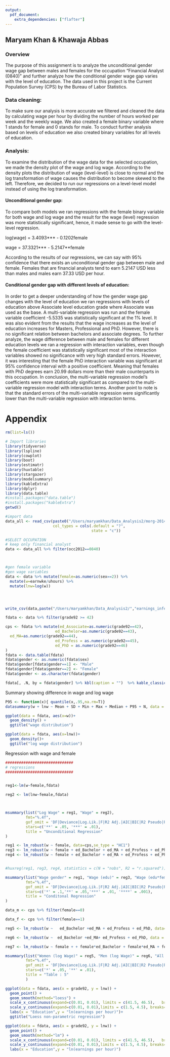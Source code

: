 ```yaml
---
output: 
  pdf_document:
    extra_dependencies: ["flafter"]
---
```

## Maryam Khan & Khawaja Abbas

### Overview

The purpose of this assignment is to analyze the unconditional gender wage gap between males and females for the occupation “Financial Analyst (0840)” and further analyze how the conditional gender wage gap varies with the level of education.
The data used in this project is the Current Population Survey (CPS) by the Bureau of Labor Statistics.

### Data cleaning:

To make sure our analysis is more accurate we filtered and cleaned the data by calculating wage per hour by dividing the number of hours worked per week and the weekly wage. We also created a female binary variable where 1 stands for female and 0 stands for male. To conduct further analysis based on levels of education we also created binary variables for all levels of education.

### Analysis:

To examine the distribution of the wage data for the selected occupation, we made the density plot of the wage and log wage. According to the density plots the distribution of wage (level-level) is close to normal and the log transformation of wage causes the distribution to become skewed to the left. Therefore, we decided to run our regressions on a level-level model instead of using the log transformation. 

#### Unconditional gender gap:

To compare both models we ran regressions with the female binary variable for both wage and log wage and the result for the wage (level) regression was more statistically significant, hence, it made sense to go with the level-level regression.

log(wage) = 3.4093*** - 0.1202female

wage = 37.3321*** - 5.2147**female

According to the results of our regressions, we can say with 95% confidence that there exists an unconditional gender gap between male and female. Females that are financial analysts tend to earn 5.2147 USD less than males and males earn 37.33 USD per hour.

#### Conditional gender gap with different levels of education:

In order to get a deeper understanding of how the gender wage gap changes with the level of education we ran regressions with levels of education above Associate level education grade where Associate was used as the base. A multi-variable regression was run and the female variable coefficient -5.5335 was statistically significant at the 1% level. It was also evident from the results that the wage increases as the level of education increases for Masters, Professional and PhD. However, there is no significant relation between bachelors and associate degrees. 
To further analyze, the wage difference between male and females for different education levels we ran a regression with interaction variables, even though the female coefficient was statistically significant most of the interaction variables showed no significance with very high standard errors. However, it was interesting that the female PhD interaction variable was significant at 95% confidence interval with a positive coefficient. Meaning that females with PhD degrees earn 20.99 dollars more than their male counterparts in this occupation. 
In conclusion, the multi-variable regression model’s coefficients were more statistically significant as compared to the multi-variable regression model with interaction terms. Another point to note is that the standard errors of the multi-variable regression were significantly lower than the multi-variable regression with interaction terms.

# Appendix





```r
rm(list=ls())

# Import libraries
library(tidyverse)
library(lspline)
library(cowplot)
library(boot)
library(estimatr)
library(huxtable)
library(stargazer)
library(modelsummary)
library(kableExtra)
library(dplyr)
library(data.table)
#install.packages("data.table")
#install.packages("kableExtra")
getwd()
```

```r

#import data 
data_all <- read_csv(paste0("/Users/maryamkhan/Data_Analysis2/morg-2014-emp.csv"), 
                     col_types = cols(.default = "?", 
                                      state = "c"))

```



```r




#SELECT OCCUPATION
# keep only financial analyst
data <- data_all %>% filter(occ2012==0840)



#gen female variable
#gen wage variables
data <- data %>% mutate(female=as.numeric(sex==2)) %>%
  mutate(w=earnwke/uhours) %>%
  mutate(lnw=log(w))




write_csv(data,paste("/Users/maryamkhan/Data_Analysis2/","earnings_inference.csv",sep=""))

fdata <- data %>% filter(grade92 >= 42)

cps <- fdata %>% mutate(ed_Associate=as.numeric(grade92==42),
                      ed_Bachelor=as.numeric(grade92==43),
  ed_MA=as.numeric(grade92==44),
                      ed_Profess = as.numeric(grade92==45),
                      ed_PhD = as.numeric(grade92==46)
)
fdata <- data.table(fdata)
fdata$gender <- as.numeric(fdata$sex)
fdata$gender[fdata$gender==1] <- "Male"
fdata$gender[fdata$gender==2] <- "Female"
fdata$gender <- as.character(fdata$gender)
```



```r


fdata[, .N, by = fdata$gender] %>% kbl(caption = "")  %>% kable_classic(full_width=F)
```



Summary showing difference in wage and log wage
```r
P95 <- function(x){ quantile(x,.95,na.rm=T)}
datasummary(w + lnw ~ Mean + SD + Min + Max + Median + P95 + N, data = fdata, title = "Stats for wage and log wage", )
```



```r
ggplot(data = fdata, aes(x=w))+
  geom_density() +
  ggtitle("wage distribution")

ggplot(data = fdata, aes(x=lnw))+
  geom_density()+
  ggtitle("log wage distribution")
```



Regression with wage and female 
```r
##############################
# regressions
##############################


reg1<-lm(w~female,fdata) 

reg2 <- lm(lnw~female,fdata)



msummary(list("Log Wage" = reg1, "Wage" = reg2),
         fmt="%.4f",
         gof_omit = 'DF|Deviance|Log.Lik.|F|R2 Adj.|AIC|BIC|R2 Pseudo|R2 Within',
         stars=c('**' = .05, '***' = .01),
         title = "Unconditional Regression"
)

```




```r
reg1 <- lm_robust(w ~ female, data=cps,se_type = "HC1")
reg3 <- lm_robust(w ~ female + ed_Bachelor + ed_MA + ed_Profess + ed_PhD, data=cps, se_type = "HC1")
reg4 <- lm_robust(w ~ female + ed_Bachelor + ed_MA + ed_Profess + ed_PhD + ed_Bachelor*female + ed_MA*female + ed_Profess*female + ed_PhD*female, data=cps, se_type = "HC1")


#huxreg(reg1, reg3, reg4, statistics = c(N = "nobs", R2 = "r.squared"))
```




```r
msummary(list("Wage gender" = reg1, "Wage (edu)" = reg3, "Wage (edu*female)"=reg4),
         fmt="%.4f",
         gof_omit = 'DF|Deviance|Log.Lik.|F|R2 Adj.|AIC|BIC|R2 Pseudo|R2 Within',
         stars=c('*' = .1,'**' = .05,'***' = .01, '****' = .001),
         title = "Conditonal Regression"
)
```




```r
data_m <- cps %>% filter(female==0)

data_f <- cps %>% filter(female==1)

reg5 <- lm_robust(w ~   ed_Bachelor +ed_MA + ed_Profess + ed_PhD, data=data_f, se_type = "HC1")

reg6 <- lm_robust(w ~  ed_Bachelor +ed_MA+ ed_Profess + ed_PhD, data = data_m, se_type = "HC1")

reg7 <- lm_robust(w ~ female + + female*ed_Bachelor + female*ed_MA + female*ed_Profess + female*ed_PhD, data=cps, se_type = "HC1")
```
 
 
 
 
```r
msummary(list("Women (log Wage)" = reg5, "Men (log Wage)" = reg6, "All (log Wage)" = reg7),
         fmt="%.4f",
         gof_omit = 'DF|Deviance|Log.Lik.|F|R2 Adj.|AIC|BIC|R2 Pseudo|R2 Within|Std.Errors',
         stars=c('*' = .05, '**' = .01),
         title = "Table : 5"
         )
```




```r


ggplot(data = fdata, aes(x = grade92, y = lnw)) +
  geom_point() + 
  geom_smooth(method="loess") +
  scale_x_continuous(expand=c(0.01, 0.01), limits = c(41.5, 46.5),   breaks=seq(38, 65,   by=1)) + 
  scale_y_continuous(expand=c(0.01, 0.01),limits = c(1.5, 4.5), breaks=seq(1.5, 4.5, by=0.50)) +
  labs(x = "Education",y = "ln(earnings per hour)")+
  ggtitle("Loess non-parametric regression")


```

```r

ggplot(data = fdata, aes(x = grade92, y = lnw)) +
  geom_point() + 
  geom_smooth(method="lm") +
  scale_x_continuous(expand=c(0.01, 0.01), limits = c(41.5, 46.5),   breaks=seq(38, 65,   by=1)) + 
  scale_y_continuous(expand=c(0.01, 0.01),limits = c(1.5, 4.5), breaks=seq(1.5, 4.5, by=0.50)) +
  labs(x = "Education",y = "ln(earnings per hour)")
```




